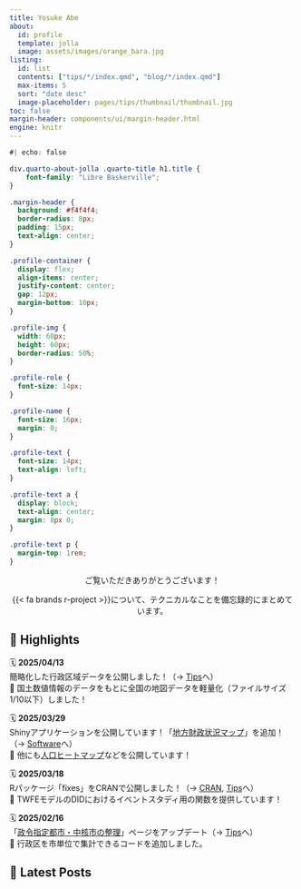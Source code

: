 ```yaml
---
title: Yosuke Abe
about: 
  id: profile
  template: jolla
  image: assets/images/orange_bara.jpg
listing: 
  id: list
  contents: ["tips/*/index.qmd", "blog/*/index.qmd"]
  max-items: 5
  sort: "date desc"
  image-placeholder: pages/tips/thumbnail/thumbnail.jpg
toc: false
margin-header: components/ui/margin-header.html
engine: knitr
---
```


```css
#| echo: false

div.quarto-about-jolla .quarto-title h1.title {
    font-family: "Libre Baskerville";
}

.margin-header {
  background: #f4f4f4;
  border-radius: 8px;
  padding: 15px;
  text-align: center;
}

.profile-container {
  display: flex;
  align-items: center;
  justify-content: center;
  gap: 12px;
  margin-bottom: 10px;
}

.profile-img {
  width: 60px;
  height: 60px;
  border-radius: 50%;
}

.profile-role {
  font-size: 14px;
}

.profile-name {
  font-size: 16px;
  margin: 0;
}

.profile-text {
  font-size: 14px;
  text-align: left;
}

.profile-text a {
  display: block;
  text-align: center;
  margin: 8px 0;
}

.profile-text p {
  margin-top: 1rem;
}

```

:::: {#profile}

::: {style="text-align: center"}
ご覧いただきありがとうございます！

{{< fa brands r-project >}}について、テクニカルなことを備忘録的にまとめています。
:::

::::

## 🌟 Highlights

🗓 **2025/04/13**  
簡略化した行政区域データを公開しました！（→ [Tips](pages/tips/250413_municipality/index.qmd)へ）  
📌 国土数値情報のデータをもとに全国の地図データを軽量化（ファイルサイズ1/10以下）しました！

🗓 **2025/03/29**  
Shinyアプリケーションを公開しています！「[地方財政状況マップ](https://yo5uke.shinyapps.io/tax_revenue_heatmap/)」を追加！（→ [Software](pages/software/index.qmd)へ）  
📌 他にも[人口ヒートマップ](https://yo5uke.shinyapps.io/japan_population_heatmap/)などを公開しています！

🗓 **2025/03/18**  
Rパッケージ「[fixes]{.fira-code}」をCRANで公開しました！（→ [CRAN](https://cran.r-project.org/web/packages/fixes/index.html), [Tips](pages/tips/241230_fixes/index.qmd)へ）  
📌 TWFEモデルのDIDにおけるイベントスタディ用の関数を提供しています！

🗓 **2025/02/16**  
「[政令指定都市・中核市の整理](pages/tips/240414_benri_seirei/index.qmd)」ページをアップデート（→ [Tips](pages/tips/index.qmd)へ）  
📌 行政区を市単位で集計できるコードを追加しました。

## 📜 Latest Posts

::: {#list}
:::
